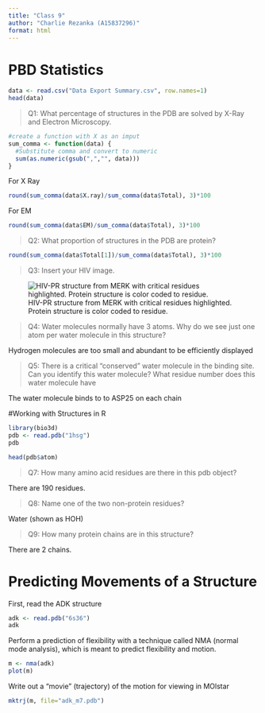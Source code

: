 ```yaml
---
title: "Class 9"
author: "Charlie Rezanka (A15837296)"
format: html
---
```


# PBD Statistics

```r
data <- read.csv("Data Export Summary.csv", row.names=1)
head(data)
```

> Q1: What percentage of structures in the PDB are solved by X-Ray and Electron Microscopy.

```r
#create a function with X as an imput
sum_comma <- function(data) {
  #Substitute comma and convert to numeric 
  sum(as.numeric(gsub(",","", data))) 
}

```

For X Ray

```r
round(sum_comma(data$X.ray)/sum_comma(data$Total), 3)*100

```

For EM

```r
round(sum_comma(data$EM)/sum_comma(data$Total), 3)*100
```

> Q2: What proportion of structures in the PDB are protein?

```r
round(sum_comma(data$Total[1])/sum_comma(data$Total), 3)*100
```

> Q3: Insert your HIV image.

![HIV-PR structure from MERK with critical residues highlighted. Protein structure is color coded to residue.](1HSG.png)


> Q4: Water molecules normally have 3 atoms. Why do we see just one atom per water molecule in this structure?

Hydrogen molecules are too small and abundant to be efficiently displayed

> Q5: There is a critical “conserved” water molecule in the binding site. Can you identify this water molecule? What residue number does this water molecule have

The water molecule binds to to ASP25 on each chain




#Working with Structures in R 


```r
library(bio3d)
pdb <- read.pdb("1hsg")
pdb
```

```r
head(pdb$atom)
```

> Q7: How many amino acid residues are there in this pdb object? 

There are 190 residues. 


> Q8: Name one of the two non-protein residues? 

Water (shown as HOH)


> Q9: How many protein chains are in this structure? 

There are 2 chains. 


# Predicting Movements of a Structure 

First, read the ADK structure

```r
adk <- read.pdb("6s36")
adk
```


Perform a prediction of flexibility with a technique called NMA (normal mode analysis), which is meant to predict flexibility and motion.

```r
m <- nma(adk)
plot(m)
```


Write out a "movie" (trajectory) of the motion for viewing in MOlstar

```r
mktrj(m, file="adk_m7.pdb")
```






